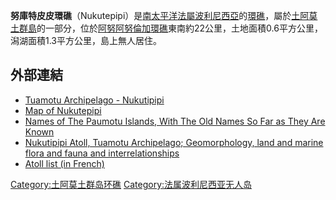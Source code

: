 '''努庫特皮皮環礁'''（Nukutepipi）是[[南太平洋|南太平洋]][[法屬波利尼西亞|法屬波利尼西亞]]的[[環礁|環礁]]，屬於[[土阿莫土群島|土阿莫土群島]]的一部分，位於[[阿努阿努倫加環礁|阿努阿努倫加環礁]]東南約22公里，土地面積0.6平方公里，潟湖面積1.3平方公里，島上無人居住。
==外部連結==
*[https://web.archive.org/web/20101222070401/http://www.oceandots.com/pacific/tuamotu/nukutipipi.php Tuamotu Archipelago - Nukutipipi]
*[http://www.evs-islands.com/2006_10_15_archive.html Map of Nukutepipi] {{Wayback|url=http://www.evs-islands.com/2006_10_15_archive.html |date=20210218125038 }}
*[https://web.archive.org/web/20120210193443/http://www.jps.auckland.ac.nz/document/Volume_8_1899/Volume_8%2C_No._4%2C_December_1899/Names_of_the_Paumotu_Islands%2C_by_J.L._Young%2C_p_264-268?action=null Names of The Paumotu Islands, With The Old Names So Far as They Are Known]
*[https://web.archive.org/web/20110611154018/http://www.botany.hawaii.edu/faculty/duffy/arb/355-364/357.pdf Nukutipipi Atoll, Tuamotu Archipelago; Geomorphology, land and marine flora and fauna and interrelationships]
*[https://web.archive.org/web/20070228115907/http://www.pacific-image.pf/pages/boutic/dboutic_cdrom_sp132.html Atoll list (in French)]

{{coord|20|41|S|143|04|W|display=title|region:PF_type:isle_source:dewiki}}

[[Category:土阿莫土群岛环礁|Category:土阿莫土群岛环礁]]
[[Category:法属波利尼西亚无人岛|Category:法属波利尼西亚无人岛]]

{{geo-stub}}